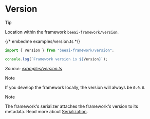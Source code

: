 # Version

> [!TIP]
>
> Location within the framework `beeai-framework/version`.

{/* embedme examples/version.ts */}

```ts
import { Version } from "beeai-framework/version";

console.log(`Framework version is ${Version}`);
```

_Source: [examples/version.ts](https://github.com/i-am-bee/beeai-framework/blob/main/typescript/examples/version.ts)_

> [!NOTE]
>
> If you develop the framework locally, the version will always be `0.0.0`.

> [!NOTE]
>
> The framework's serializer attaches the framework's version to its metadata. Read more about [Serialization](./serialization.md).
